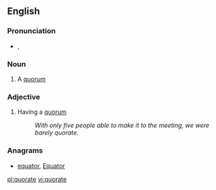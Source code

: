 ==English==

===Pronunciation===
* {{a|UK}} {{IPA|/ˈkwɔː(ɹ).ət/}}, {{SAMPA|/"kwO:(r).@t/}}

===Noun===
{{en-noun}}

# A [[quorum]]

===Adjective===
{{en-adj|-}}

# Having a [[quorum]]
#: ''With only five people able to make it to the meeting, we were barely quorate.''

===Anagrams===
* [[equator#English|equator]], [[Equator#English|Equator]]

[[pl:quorate]]
[[vi:quorate]]